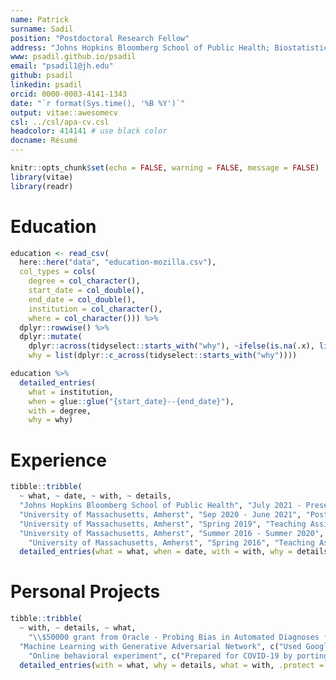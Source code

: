 ```yaml
---
name: Patrick
surname: Sadil
position: "Postdoctoral Research Fellow"
address: "Johns Hopkins Bloomberg School of Public Health; Biostatistics"
www: psadil.github.io/psadil
email: "psadil1@jh.edu"
github: psadil
linkedin: psadil
orcid: 0000-0003-4141-1343
date: "`r format(Sys.time(), '%B %Y')`"
output: vitae::awesomecv
csl: ../csl/apa-cv.csl 
headcolor: 414141 # use black color
docname: Résumé
---
```


```r
knitr::opts_chunk$set(echo = FALSE, warning = FALSE, message = FALSE)
library(vitae)
library(readr)
```

# Education

```r
education <- read_csv(
  here::here("data", "education-mozilla.csv"),
  col_types = cols(
    degree = col_character(),
    start_date = col_double(),
    end_date = col_double(),
    institution = col_character(),
    where = col_character())) %>%
  dplyr::rowwise() %>%
  dplyr::mutate(
    dplyr::across(tidyselect::starts_with("why"), ~ifelse(is.na(.x), list(), list(.x))),
    why = list(dplyr::c_across(tidyselect::starts_with("why"))))

education %>%
  detailed_entries(
    what = institution,
    when = glue::glue("{start_date}--{end_date}"),
    with = degree,
    why = why)

```

# Experience

```r
tibble::tribble(
  ~ what, ~ date, ~ with, ~ details,
  "Johns Hopkins Bloomberg School of Public Health", "July 2021 - Present", "Postdoctoral Research Fellow - Biostatistics", c("Built preprocessing and quality control procedure for large medical imaging dataset", "Configured analysis pipeline at High Performance Computing center to automate analyses (Python, bash, Docker/Singularity, SQLite).","Presented periodic reports to update on key metrics and data anomolies at meetings with varied stakeholders--including teammates, technical experts from other domains, and funders"),
  "University of Massachusetts, Amherst", "Sep 2020 - June 2021", "Postdoctoral Research Associate - Cognitive Psychology", c("Implemented R package to share analysis methods", "Automated testing of package on multiple operating systems (Linux, macOS, Windows) with GitHub Actions", "Promoted standardized stuctures for storing and organizing data"),
  "University of Massachusetts, Amherst", "Spring 2019", "Teaching Assistant - Graduate Level Bayesian Analyses", c("Hosted office hours to clarify course material for graduate students from several departments", "Advised on capstone project for half of students"),
  "University of Massachusetts, Amherst", "Summer 2016 - Summer 2020", "Research Assistant", c("Organized tutorials and a weekly 'coding club' that focused on best practices in software development for graduate students", "Conducted research for and published two first-author papers under NSF and NIH funded projects"),
    "University of Massachusetts, Amherst", "Spring 2016", "Teaching Assistant - Research Methods in Psychology", c("Lectured psychology undergraduate students twice weekly, guiding students through several research projects", "Reviewed theory of introductory statistics, including lab-based practice", "Maintained office hours to review course content and mentor one-on-one")) %>%
  detailed_entries(what = what, when = date, with = with, why = details)
```

# Personal Projects

```r
tibble::tribble(
  ~ with, ~ details, ~ what,
    "\\$50000 grant from Oracle - Probing Bias in Automated Diagnoses from Medical Imaging", c("Ongoing project to study biases in predictions of health outcomes with the largest existing neuroimaging dataset", "Testing generalizability of established machine and deep learning models", "Running Python scripts on Oracle Cloud Infrastructure"), NA_character_,
  "Machine Learning with Generative Adversarial Network", c("Used Google Cloud APIs and Python to acquire ~25,000 images from Google Maps", "Preprocessed images in Python for training TensorFlow neural network (stylegan2-ada)", "Trained network on Google Cloud Compute Engine"), NA_character_,
    "Online behavioral experiment", c("Prepared for COVID-19 by porting behavioral experiment to Heroku using Python web framework (Django), Angular, and postgreSQL"), NA_character_) |>
  detailed_entries(with = what, why = details, what = with, .protect = FALSE)
```


